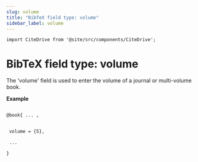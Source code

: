 ```yaml
---
slug: volume
title: "BibTeX field type: volume"
sidebar_label: volume
---
```


```mdx-code-block
import CiteDrive from '@site/src/components/CiteDrive';
```

# BibTeX field type: volume

The 'volume' field is used to enter the volume of a journal or multi-volume book.


**Example**

```tex

@book{ ... ,


 volume = {5},

 ...

}
```
